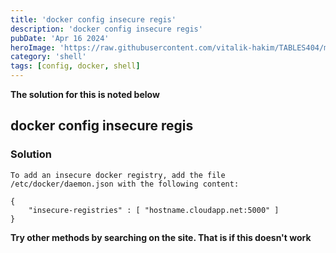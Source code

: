 ```yaml
---
title: 'docker config insecure regis'
description: 'docker config insecure regis'
pubDate: 'Apr 16 2024'
heroImage: 'https://raw.githubusercontent.com/vitalik-hakim/TABLES404/main/error_b/SHELL.jpg'
category: 'shell'
tags: [config, docker, shell]
---
```


**The solution for this is noted below**

## docker config insecure regis

### Solution

```shell
To add an insecure docker registry, add the file /etc/docker/daemon.json with the following content:

{
    "insecure-registries" : [ "hostname.cloudapp.net:5000" ]
}
```

**Try other methods by searching on the site. That is if this doesn't work**
